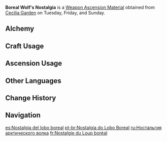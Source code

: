 {{Item Infobox
|id          = 114008
|image       = Item Boreal Wolf's Nostalgia.png
|type        = Weapon Ascension Materials
|invCategory = Character Development Items
|group       = Boreal Wolf Teeth
|rarity      = 5
|description = The [[Andrius|Wolf King]], believing himself to despise humans, thought himself unable to envision a happy life for humanity, making him unworthy of becoming the Lord of the Winds of the world. Therefore, he chose to disappear. Yet, in truth, he gazes on the ones abandoned by the world ever so gently.
|day1        = Tuesday
|day2        = Friday
|day3        = Sunday
|source1     = Cecilia Garden
|source2     = [[Alchemy]]
}}
'''Boreal Wolf's Nostalgia''' is a [[Weapon Ascension Material]] obtained from [[Cecilia Garden]] on Tuesday, Friday, and Sunday.
==Alchemy==
{{Recipe
|type = Crafting
|Boreal Wolf's Broken Fang = 3
|Mora = 1,075
|sort = Boreal Wolf's Broken Fang,Mora
}}
==Craft Usage==
{{Craft Usage}}

==Ascension Usage==
{{Ascension Usage}}

==Other Languages==
{{Other Languages
|en      = Boreal Wolf's Nostalgia
|zhs     = 凛风奔狼的怀乡
|zhs_rm  = Lǐnfēng Bēn Láng de Huáixiāng
|zht     = 凜風奔狼的懷鄉
|zht_rm  = Lǐnfēng Bēn Láng de Huáixiāng
|zh_tl   = 
|ja      = 凛風奔狼の郷愁
|ja_rm   = Rinfuu Honrou no Kyoushuu{{Assumed}}
|ja_tl   = Nostalgia of the Cold Wind Running Wolf
|ko      = 칼바람 울프의 그리운 고향
|ko_rm   = Kalbaram Ulpeu-ui Geuriun Gohyang
|ko_tl   = Nostalgia of Biting Wind Wolf
|es      = Nostalgia del lobo boreal
|es_tl   = Boreal Wolf's Nostalgia
|fr      = Nostalgie du Loup boréal
|fr_tl   = Boreal Wolf's Nostalgia
|ru      = Ностальгия арктического волка
|ru_tl   = 
|th      = Boreal Wolf's Nostalgia
|vi      = Nỗi Nhớ Của Sói Bão
|vi_tl   = 
|de      = Heimweh des borealischen Wolfs
|de_tl   = Homesickness of the Boreal Wolf
|id      = Boreal Wolf's Nostalgia
|pt      = Nostalgia do Lobo Boreal
|pt_tl   = Boreal Wolf's Nostalgia
}}

==Change History==
{{Change History|1.0}}

==Navigation==
{{Development Item Navbox|Weapon Materials}}

[[es:Nostalgia del lobo boreal]]
[[pt-br:Nostalgia do Lobo Boreal]]
[[ru:Ностальгия арктического волка]]
[[fr:Nostalgie du Loup boréal]]